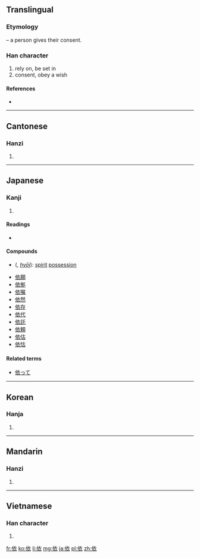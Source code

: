 ==Translingual==
===Etymology===
{{Han compound|人|alt1=亻|t1=person|衣|ls=psc|c1=s|c2=p}} – a person gives their consent.

===Han character===
{{Han char|rn=9|rad=人|as=06|sn=8|four=2023<sub>2</sub>|canj=人卜竹女 (OYHV)}}

# rely on, be set in
# consent, obey a wish

====References====
* {{Han ref|kx=0102.180|dkj=00607|dj=0217.020|hdz=10152.080|uh=4F9D|ud=20381|bh=A8CC|bd=43212}}

----

==Cantonese==

===Hanzi===
{{yue-hanzi|jyut=|y=yi1}}

# {{defn|lang=yue|sort=人06}}

----

==Japanese==

===Kanji===
{{ja-kanji|grade=c|rs=人06}}

# {{defn|lang=ja|sort=人06}}

====Readings====
* {{ja-readings|on=[[い]] ([[i]]), [[え]] ([[e]])|kun=[[よる]] ([[依る]], [[yoru]])}}

====Compounds====
* {{l|ja|憑依}} ({{l|ja|ひょうい}}, ''[[hyōi]]''): [[spirit]] [[possession]]
* [[依願]]
* [[依拠]]
* [[依嘱]]
* [[依然]]
* [[依存]]
* [[依代]]
* [[依託]]
* [[依頼]]
* [[依估]]
* [[依怙]]

====Related terms====
* [[依って]]

----

==Korean==

===Hanja===
{{ko-hanja|hangeul=의|rv=ui|mr=ŭi}}

# {{defn|lang=ko|sort=人06}}

----

==Mandarin==

===Hanzi===
{{cmn-hanzi|pin=[[yī]] ([[yi1]])|wg=i<sup>1</sup>}}

# {{defn|lang=cmn|sort=人06}}

----

==Vietnamese==

===Han character===
{{vi-hantu|[[y]], [[e]], [[ỷ]], [[ỉa]]|rs=人06}}

# {{defn|lang=vi|sort=人06}}

[[fr:依]]
[[ko:依]]
[[li:依]]
[[mg:依]]
[[ja:依]]
[[pl:依]]
[[zh:依]]